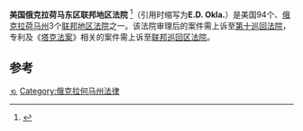 {{Infobox U.S. district court
|district name =  美国俄克拉荷马东区联邦地区法院
|abbrev = E.D. Okla.
|appeals to = 第十巡回
|map image name = 
|map image width = 200
|map image caption = 
|seal = 
|seal size = 160
|established = 1906年6月16日 
|judges assigned = 2
|chief judge =James H. Payne
|official site = http://www.oked.uscourts.gov
}}

'''美国俄克拉荷马东区联邦地区法院''' <ref name="中文名参考">{{cite web | url=http://www.wells.org.cn/Article/ShowDetail/349 | title=中文名参考 | accessdate=2013-08-08 }}{{Dead link|date=2018年6月 |bot=InternetArchiveBot |fix-attempted=no }}</ref>（引用时缩写为'''E.D. Okla.'''）是美国94个、[[俄克拉荷马州|俄克拉荷马州]]3个[[联邦地区法院|联邦地区法院]]之一。该法院审理后的案件需上诉至[[美国联邦第十巡回上诉法院|第十巡回法院]]，专利及《[[塔克法案|塔克法案]]》相关的案件需上诉至[[联邦巡回区法院|联邦巡回区法院]]。

==参考==
{{reflist}}
{{联邦地区法院}}

[[Category:美国联邦地区法院|⒑]]
[[Category:俄克拉何马州法律|Category:俄克拉何马州法律]]